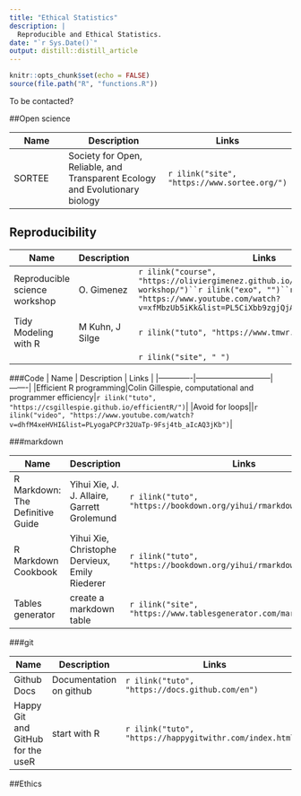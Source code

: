 ```yaml
---
title: "Ethical Statistics"
description: |
  Reproducible and Ethical Statistics.
date: "`r Sys.Date()`"
output: distill::distill_article
---
```


```r
knitr::opts_chunk$set(echo = FALSE)
source(file.path("R", "functions.R"))

```

To be contacted?

##Open science

| Name        | Description                 | Links |
|-------------|-----------------------------|-------|
|SORTEE | Society for Open, Reliable, and Transparent Ecology and Evolutionary biology|`r ilink("site", "https://www.sortee.org/")`|


## Reproducibility 


| Name        | Description                 | Links |
|-------------|-----------------------------|-------|
|Reproducible science workshop | O. Gimenez |`r ilink("course", "https://oliviergimenez.github.io/reproducible-science-workshop/")``r ilink("exo", "")``r ilink("video", "https://www.youtube.com/watch?v=xfMbzUb5iKk&list=PL5CiXbb9zgjQjAYPMdZVoawpZf2nnxyxB")`|
|Tidy Modeling with R|M Kuhn, J Silge|`r ilink("tuto", "https://www.tmwr.org/")`|
|  |  |`r ilink("site", " ")`|

###Code
| Name        | Description                 | Links |
|-------------|-----------------------------|-------|
|Efficient R programming|Colin Gillespie, computational and programmer efficiency|`r ilink("tuto", "https://csgillespie.github.io/efficientR/")`|
|Avoid for loops||`r ilink("video", "https://www.youtube.com/watch?v=dhfM4xeHVHI&list=PLyogaPCPr32UaTp-9Fsj4tb_aIcAQ3jKb")`|


###markdown

| Name        | Description                 | Links |
|-------------|-----------------------------|-------|
|R Markdown: The Definitive Guide|Yihui Xie, J. J. Allaire, Garrett Grolemund|`r ilink("tuto", "https://bookdown.org/yihui/rmarkdown/")`|
|R Markdown Cookbook|Yihui Xie, Christophe Dervieux, Emily Riederer|`r ilink("tuto", "https://bookdown.org/yihui/rmarkdown-cookbook/")`|
|Tables generator|create a markdown table|`r ilink("site", "https://www.tablesgenerator.com/markdown_tables")`|



###git

| Name        | Description                 | Links |
|-------------|-----------------------------|-------|
|Github Docs|Documentation on github|`r ilink("tuto", "https://docs.github.com/en")`|
|Happy Git and GitHub for the useR|start with R|`r ilink("tuto", "https://happygitwithr.com/index.html")`|

##Ethics
